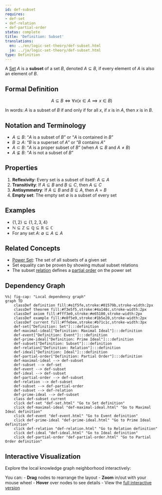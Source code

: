 ```yaml
---
id: def-subset
requires:
- def-set
- def-relation
- def-partial-order
status: complete
title: 'Definition: Subset'
translations:
  en: ../en/logic-set-theory/def-subset.html
  ja: ../ja/logic-set-theory/def-subset.html
type: Definition
---
```


A [Set](def-set.qmd) $A$ is a **subset** of a set $B$, denoted $A \subseteq B$, if every element of $A$ is also an element of $B$.

## Formal Definition

$$A \subseteq B \iff \forall x (x \in A \implies x \in B)$$

In words: $A$ is a subset of $B$ if and only if for all $x$, if $x$ is in $A$, then $x$ is in $B$.

## Notation and Terminology

- $A \subseteq B$: "$A$ is a subset of $B$" or "$A$ is contained in $B$"
- $B \supseteq A$: "$B$ is a superset of $A$" or "$B$ contains $A$"
- $A \subset B$: "$A$ is a proper subset of $B$" (when $A \subseteq B$ and $A \neq B$)
- $A \not\subseteq B$: "$A$ is not a subset of $B$"

## Properties

1. **Reflexivity**: Every set is a subset of itself: $A \subseteq A$
2. **Transitivity**: If $A \subseteq B$ and $B \subseteq C$, then $A \subseteq C$
3. **Antisymmetry**: If $A \subseteq B$ and $B \subseteq A$, then $A = B$
4. **Empty set**: The empty set $\emptyset$ is a subset of every set

## Examples

- $\{1, 2\} \subseteq \{1, 2, 3, 4\}$
- $\mathbb{N} \subseteq \mathbb{Z} \subseteq \mathbb{Q} \subseteq \mathbb{R} \subseteq \mathbb{C}$
- For any set $A$: $\emptyset \subseteq A \subseteq A$

## Related Concepts

- [Power Set](def-power-set.qmd): The set of all subsets of a given set
- Set equality can be proven by showing mutual subset relations
- The subset [relation](def-relation.qmd) defines a [partial order](def-partial-order.qmd) on the power set

## Dependency Graph

```mermaid
%%| fig-cap: "Local dependency graph"
graph TD
    classDef definition fill:#e1f5fe,stroke:#01579b,stroke-width:2px
    classDef theorem fill:#f3e5f5,stroke:#4a148c,stroke-width:2px
    classDef axiom fill:#fff3e0,stroke:#e65100,stroke-width:2px
    classDef example fill:#e8f5e9,stroke:#1b5e20,stroke-width:2px
    classDef current fill:#ffebee,stroke:#b71c1c,stroke-width:3px
    def-set["Definition: Set"]:::definition
    def-maximal-ideal["Definition: Maximal Ideal"]:::definition
    def-event["Definition: Event"]:::definition
    def-prime-ideal["Definition: Prime Ideal"]:::definition
    def-subset["Definition: Subset"]:::definition
    def-relation["Definition: Relation"]:::definition
    def-ideal["Definition: Ideal"]:::definition
    def-partial-order["Definition: Partial Order"]:::definition
    def-maximal-ideal --> def-subset
    def-subset --> def-set
    def-event --> def-subset
    def-ideal --> def-subset
    def-partial-order --> def-subset
    def-relation --> def-subset
    def-subset --> def-partial-order
    def-subset --> def-relation
    def-prime-ideal --> def-subset
    class def-subset current
    click def-set "def-set.html" "Go to Set definition"
    click def-maximal-ideal "def-maximal-ideal.html" "Go to Maximal Ideal definition"
    click def-event "def-event.html" "Go to Event definition"
    click def-prime-ideal "def-prime-ideal.html" "Go to Prime Ideal definition"
    click def-relation "def-relation.html" "Go to Relation definition"
    click def-ideal "def-ideal.html" "Go to Ideal definition"
    click def-partial-order "def-partial-order.html" "Go to Partial Order definition"
```

## Interactive Visualization

Explore the local knowledge graph neighborhood interactively:

::: {.graph-viz data-id="def-subset" data-width="700" data-height="500"}
:::

You can:
- **Drag** nodes to rearrange the layout
- **Zoom** in/out with your mouse wheel
- **Hover** over nodes to see details
- View the [full interactive version](../../output/interactive/def-subset.html){target="_blank"}
